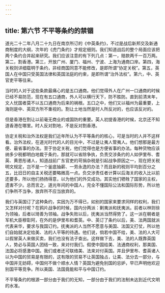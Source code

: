 ```yaml
---
---
---
```

title: 第六节 不平等条约的禁锢
---




道光二十二年八月二十九日在南京所订的《中英条约》，不过是战后新邦交及新通商制度的大纲，次年的《虎门条约》才规定细则。我们知道战后的整个局面应该把两个条约合并起来研究。我们应该注意的有下列几点：第一，赔款两千一百万两。第二，割香港。第三，开放广州、厦门、福州、宁波、上海为通商口岸。第四，海关税则详细载明于条约，非经商国同意不能修改，是即所谓“协定关税”。第五，英国人在中国只受英国法律和英国法庭的约束，是即所谓“治外法权”。第六，中、英官吏平等往来。

当时的人对于这些条款最痛心的是五口通商。他们觉得外人在广州一口通商的时候已经不易防范，现在有五口通商，外人可以横行天下，防不胜防。直到前清末年，文人忧国者莫不以五口通商为后来的祸根。五口之中，他们又以福州为最重要，上海则是中、英双方所不重视的。割让土地当然是时人所反对的，也应该反对的。

但是香港在割让以前毫无商业的或国防的重要。英人初提香港的时候，北京还不知道香港在哪里。时人反对割地，不是反对割香港。

协定关税和治外法权是我们近年所认为不平等条约的核心，可是当时的人并不这样看。治外法权，在道光时代的人的目光中，不过是让夷人管夷人。他们想那是最方便、最省事的办法。至于协定关税，他们觉得也是方便省事的办法。每种货物应该纳多少税都明白地裁于条约，那就可以省除争执，负责交涉条约的人如伊里布、耆英、黄恩彤诸人，知道战前广东官吏的苛捐杂税是引起战争原因之一，现在把关税明文规定，岂不是一个釜底抽薪、一劳永逸的办法？而且新的税则平均到百分之五，比旧日的自主关税还要略微高一点。负交涉责任者计算以后海关的收入比以前还要多，所以他们扬扬得意，以为他们的外交成功。其实他们牺牲了国家的主权，遗害不少。总而言之，道光年间的中国人，完全不懂国际公法和国际形势，所以他们争所不当争，放弃所不应当放弃的。

我们与英国订了这种条约，实因为万不得已，如别的国家来要求同样的权利，我们又怎样对付呢？在鸦片战争的时候，国内分两派：剿夷派和抚夷派。前者以林则徐为领袖，后者以琦善为领袖。战争失败以后，抚夷派当然得势了。这一派在朝者是军机大臣穆彰阿，在外的是伊里布和耆英。中、英订了条约以后，美、法两国就派代表来华，要求与我国订约。抚夷派的人当然不愿意与美国、法国又打仗，所以他们自始就决定给美、法的人平等的待遇。他们说，倘若中国不给，美、法的人大可以假冒英人来做买卖，我们也没有法子查出。这样做下去，美、法的人既靠英国人，势必与英国人团结一致，来对付我们。假使中国给美、法通商权利，那美国、法国必将感激中国。我们或者还可联络美、法来对付英国。并且伊里布、耆英诸人以为中国的贸易是有限的，这有限的贸易不让英国独占，让美、法分去一部分，与中国并无妨碍，中国何不做个顺水人情？英国为避免别国的忌妒，早已声明他欢迎别国平等竞争。所以美国、法国竟能和平与中国订约。

不平等条约的根源一部分由于我们的无知，一部分由于我们的法制未达到近代文明的水准。